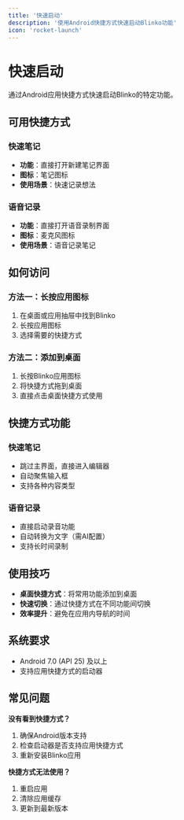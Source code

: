 ```yaml
---
title: '快速启动'
description: '使用Android快捷方式快速启动Blinko功能'
icon: 'rocket-launch'
---
```


# 快速启动

通过Android应用快捷方式快速启动Blinko的特定功能。


## 可用快捷方式

### 快速笔记
- **功能**：直接打开新建笔记界面
- **图标**：笔记图标
- **使用场景**：快速记录想法

### 语音记录
- **功能**：直接打开语音录制界面
- **图标**：麦克风图标
- **使用场景**：语音记录笔记

## 如何访问

### 方法一：长按应用图标
1. 在桌面或应用抽屉中找到Blinko
2. 长按应用图标
3. 选择需要的快捷方式

### 方法二：添加到桌面
1. 长按Blinko应用图标
2. 将快捷方式拖到桌面
3. 直接点击桌面快捷方式使用

## 快捷方式功能

### 快速笔记
- 跳过主界面，直接进入编辑器
- 自动聚焦输入框
- 支持各种内容类型

### 语音记录
- 直接启动录音功能
- 自动转换为文字（需AI配置）
- 支持长时间录制

## 使用技巧

- **桌面快捷方式**：将常用功能添加到桌面
- **快速切换**：通过快捷方式在不同功能间切换
- **效率提升**：避免在应用内导航的时间

## 系统要求

- Android 7.0 (API 25) 及以上
- 支持应用快捷方式的启动器

## 常见问题

**没有看到快捷方式？**
1. 确保Android版本支持
2. 检查启动器是否支持应用快捷方式
3. 重新安装Blinko应用

**快捷方式无法使用？**
1. 重启应用
2. 清除应用缓存
3. 更新到最新版本